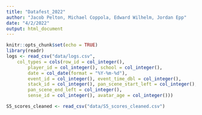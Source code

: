 ```yaml
---
title: "Datafest_2022"
author: "Jacob Pelton, Michael Coppola, Edward Wilhelm, Jordan Epp"
date: "4/2/2022"
output: html_document
---
```


```r
knitr::opts_chunk$set(echo = TRUE)
library(readr)
logs <- read_csv("data/logs.csv", 
    col_types = cols(row_id = col_integer(), 
        player_id = col_integer(), school = col_integer(), 
        date = col_date(format = "%Y-%m-%d"),
        event_id = col_integer(), event_time_dbl = col_integer(), 
        stack_id = col_integer(), pan_scene_start_left = col_integer(), 
        pan_scene_end_left = col_integer(), 
        sense_id = col_integer(), avatar_age = col_integer()))

S5_scores_cleaned <- read_csv("data/S5_scores_cleaned.csv")
```


